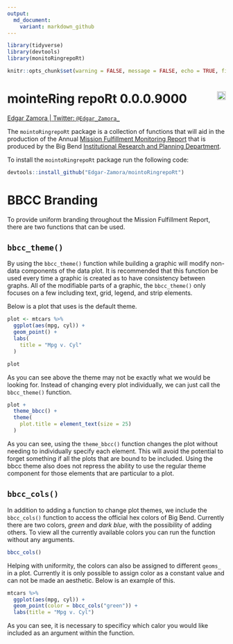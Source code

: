 ```yaml
---
output:
  md_document:
    variant: markdown_github
---
```


```r
library(tidyverse)
library(devtools)
library(monitoRingrepoRt)

knitr::opts_chunk$set(warning = FALSE, message = FALSE, echo = TRUE, fig.align = 'center')

```

# mointeRing repoRt 0.0.0.9000 <img src="man/hex.png" align="right" style="width:20px;height:20px;"/>

[Edgar Zamora \| Twitter: `@Edgar_Zamora_`](https://twitter.com/Edgar_Zamora_)

The `mointoRingrepoRt` package is a collection of functions that will aid in the production of the Annual [Mission Fulfillment Monitoring Report](https://www.bigbend.edu/monitoring-reports/) that is produced by the Big Bend [Institutional Research and Planning Department](https://www.bigbend.edu/information-center/institutional-research-planning/).

To install the `mointoRingrepoRt` package run the following code:

```r
devtools::install_github("Edgar-Zamora/mointoRingrepoRt")
```

# BBCC Branding

To provide uniform branding throughout the Mission Fulfillment Report, there are two functions that can be used. 

## `bbcc_theme()`

By using the `bbcc_theme()` function while building a graphic will modify non-data components of the data plot. It is recommended that this function be used every time a graphic is created as to have consistency between graphs. All of the modifiable parts of a graphic, the `bbcc_theme()` only focuses on a few including text, grid, legend, and strip elements.

Below is a plot that uses is the default theme.

```r
plot <- mtcars %>%
  ggplot(aes(mpg, cyl)) +
  geom_point() +
  labs(
    title = "Mpg v. Cyl"
  )

plot

```

As you can see above the theme may not be exactly what we would be looking for. Instead of changing every plot individually, we can just call the `bbcc_theme()` function. 

```r
plot +
  theme_bbcc() +
  theme(
    plot.title = element_text(size = 25)
  )

```

As you can see, using the `theme_bbcc()` function changes the plot without needing to individually specify each element. This will avoid the potential to forget something if all the plots that are bound to be included. Using the bbcc theme also does not repress the ability to use the regular theme component for those elements that are particular to a plot. 

## `bbcc_cols()`

In addition to adding a function to change plot themes, we include the `bbcc_cols()` function to access the official hex colors of Big Bend. Currently there are two colors, *green* and *dark blue*, with the possibility of adding others. To view all the currently available colors you can run the function without any arguments.

```r

bbcc_cols()

```

Helping with uniformity, the colors can also be assigned to different `geoms_` in a plot. Currently it is only possible to assign color as a constant value and can not be made an aesthetic. Below  is an example of this.

```r

mtcars %>% 
  ggplot(aes(mpg, cyl)) +
  geom_point(color = bbcc_cols("green")) +
  labs(title = "Mpg v. Cyl")

```

As you can see, it is necessary to specificy which calor you would like included as an argument within the function.



